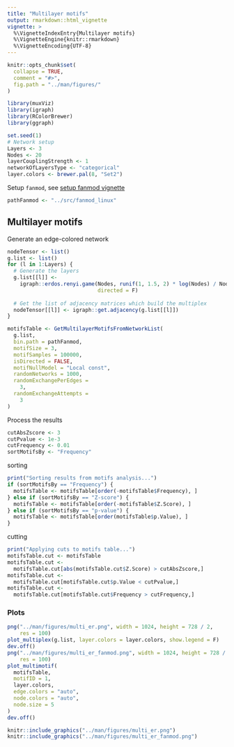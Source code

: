 ```yaml
---
title: "Multilayer motifs"
output: rmarkdown::html_vignette
vignette: >
  %\VignetteIndexEntry{Multilayer motifs}
  %\VignetteEngine{knitr::rmarkdown}
  %\VignetteEncoding{UTF-8}
---
```


```r
knitr::opts_chunk$set(
  collapse = TRUE,
  comment = "#>",
  fig.path = "../man/figures/"
)
```

```r
library(muxViz)
library(igraph)
library(RColorBrewer)
library(ggraph)
```

```r
set.seed(1)
# Network setup
Layers <- 3
Nodes <- 20
layerCouplingStrength <- 1
networkOfLayersType <- "categorical"
layer.colors <- brewer.pal(8, "Set2")
```

Setup `fanmod`, see [setup fanmod vignette](./docs/articles/setup_infomap_fanmod.html)

```r
pathFanmod <- "../src/fanmod_linux"
```

## Multilayer motifs

Generate an edge-colored network

```r
nodeTensor <- list()
g.list <- list()
for (l in 1:Layers) {
  # Generate the layers
  g.list[[l]] <-
    igraph::erdos.renyi.game(Nodes, runif(1, 1.5, 2) * log(Nodes) / Nodes,
                             directed = F)
  
  # Get the list of adjacency matrices which build the multiplex
  nodeTensor[[l]] <- igraph::get.adjacency(g.list[[l]])
}
```


```r
motifsTable <- GetMultilayerMotifsFromNetworkList(
  g.list,
  bin.path = pathFanmod,
  motifSize = 3,
  motifSamples = 100000,
  isDirected = FALSE,
  motifNullModel = "Local const",
  randomNetworks = 1000,
  randomExchangePerEdges =
    3,
  randomExchangeAttempts =
    3
)
```

Process the results

```r
cutAbsZscore <- 3
cutPvalue <- 1e-3
cutFrequency <- 0.01
sortMotifsBy <- "Frequency"
```

sorting

```r
print("Sorting results from motifs analysis...")
if (sortMotifsBy == "Frequency") {
  motifsTable <- motifsTable[order(-motifsTable$Frequency), ]
} else if (sortMotifsBy == "Z-score") {
  motifsTable <- motifsTable[order(-motifsTable$Z.Score), ]
} else if (sortMotifsBy == "p-value") {
  motifsTable <- motifsTable[order(motifsTable$p.Value), ]
}
```

cutting

```r
print("Applying cuts to motifs table...")
motifsTable.cut <- motifsTable
motifsTable.cut <-
  motifsTable.cut[abs(motifsTable.cut$Z.Score) > cutAbsZscore,]
motifsTable.cut <-
  motifsTable.cut[motifsTable.cut$p.Value < cutPvalue,]
motifsTable.cut <-
  motifsTable.cut[motifsTable.cut$Frequency > cutFrequency,]
```

### Plots

```r
png("../man/figures/multi_er.png", width = 1024, height = 728 / 2,
    res = 100)
plot_multiplex(g.list, layer.colors = layer.colors, show.legend = F)
dev.off()
png("../man/figures/multi_er_fanmod.png", width = 1024, height = 728 / 2,
    res = 100)
plot_multimotif(
  motifsTable,
  motifID = 1,
  layer.colors,
  edge.colors = "auto",
  node.colors = "auto",
  node.size = 5
)
dev.off()
```

```r
knitr::include_graphics("../man/figures/multi_er.png")
knitr::include_graphics("../man/figures/multi_er_fanmod.png")
```

